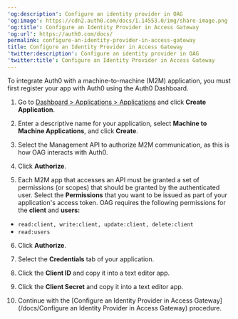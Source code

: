---
'og:description': Configure an identity provider in OAG
'og:image': https://cdn2.auth0.com/docs/1.14553.0/img/share-image.png
'og:title': Configure an Identity Provider in Access Gateway
'og:url': https://auth0.com/docs/
permalink: configure-an-identity-provider-in-access-gateway
title: Configure an Identity Provider in Access Gateway
'twitter:description': Configure an identity provider in OAG
'twitter:title': Configure an Identity Provider in Access Gateway
---
To integrate Auth0 with a machine-to-machine (M2M) application, you must first register your app with Auth0 using the <Tooltip tip="Auth0 Dashboard: Auth0's main product to configure your services." cta="View Glossary" href="/docs/glossary?term=Auth0+Dashboard">Auth0 Dashboard</Tooltip>.

1. Go to [Dashboard > Applications > Applications](https://manage.auth0.com/#/applications) and click **Create Application**.
2. Enter a descriptive name for your application, select **Machine to Machine Applications**, and click **Create**.
3. Select the Management API to authorize M2M communication, as this is how OAG interacts with Auth0.

4. Click **Authorize**.

5. Each M2M app that accesses an API must be granted a set of permissions (or scopes) that should be granted by the authenticated user. Select the **Permissions** that you want to be issued as part of your application's <Tooltip tip="Access Token: Authorization credential, in the form of an opaque string or JWT, used to access an API." cta="View Glossary" href="/docs/glossary?term=access+token">access token</Tooltip>. OAG requires the following permissions for the **client** and **users:**

* `read:client, write:client, update:client, delete:client`
* `read:users`

6. Click **Authorize**.

7. Select the **Credentials** tab of your application.

8. Click the **<Tooltip tip="Client ID: Identification value given to your registered resource from Auth0." cta="View Glossary" href="/docs/glossary?term=Client+ID">Client ID</Tooltip>** and copy it into a text editor app.

9. Click the **<Tooltip tip="Client Secret: Secret used by a client (application) to authenticate with the Authorization Server; it should be known to only the client and the Authorization Server and must be sufficiently random to not be guessable." cta="View Glossary" href="/docs/glossary?term=Client+Secret">Client Secret</Tooltip>** and copy it into a text editor app.

10. Continue with the [Configure an Identity Provider in Access Gateway](/docs/Configure an Identity Provider in Access Gateway) procedure.